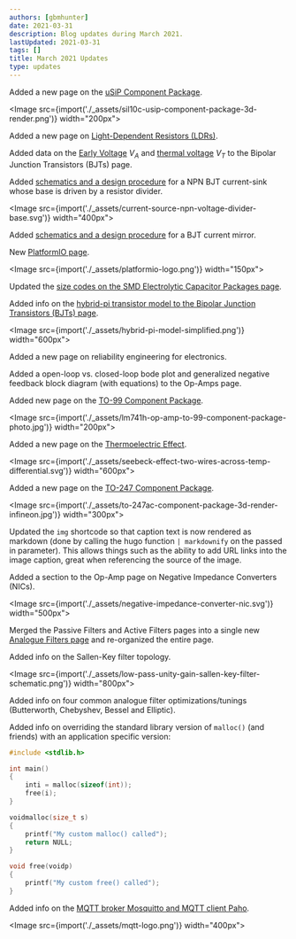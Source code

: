 ```yaml
---
authors: [gbmhunter]
date: 2021-03-31
description: Blog updates during March 2021.
lastUpdated: 2021-03-31
tags: []
title: March 2021 Updates
type: updates
---
```


Added a new page on the [uSiP Component Package](/pcb-design/component-packages/usip-component-package/).

<Image src={import('./_assets/sil10c-usip-component-package-3d-render.png')} width="200px"></Image>

Added a new page on [Light-Dependent Resistors (LDRs)](/electronics/components/sensors/light-dependent-resistors-ldrs/).

Added data on the [Early Voltage](/electronics/components/transistors/bipolar-junction-transistors-bjts#early-voltage-va) $V_A$ and [thermal voltage](/electronics/components/transistors/bipolar-junction-transistors-bjts/#thermal-voltage) $V_T$ to the Bipolar Junction Transistors (BJTs) page.

Added [schematics and a design procedure](/electronics/components/transistors/bipolar-junction-transistors-bjts/#using-a-resistor-divider-to-drive-the-base) for a NPN BJT current-sink whose base is driven by a resistor divider.

<Image src={import('./_assets/current-source-npn-voltage-divider-base.svg')} width="400px"></Image>

Added [schematics and a design procedure](/electronics/components/transistors/bipolar-junction-transistors-bjts#current-mirrors) for a BJT current mirror.

New [PlatformIO page](/programming/integrated-development-environments-ides/platform-io).

<Image src={import('./_assets/platformio-logo.png')} width="150px"></Image>

Updated the [size codes on the SMD Electrolytic Capacitor Packages page](/pcb-design/component-packages/smd-electrolytic-capacitor-packages).

Added info on the [hybrid-pi transistor model to the Bipolar Junction Transistors (BJTs) page](/electronics/components/transistors/bipolar-junction-transistors-bjts#hybrid-pi-transistor-model).

<Image src={import('./_assets/hybrid-pi-model-simplified.png')} width="600px"></Image>

Added a new page on reliability engineering for electronics.

Added a open-loop vs. closed-loop bode plot and generalized negative feedback block diagram (with equations) to the Op-Amps page.

Added new page on the [TO-99 Component Package](/pcb-design/component-packages/to-99-component-package).

<Image src={import('./_assets/lm741h-op-amp-to-99-component-package-photo.jpg')} width="200px"></Image>

Added a new page on the [Thermoelectric Effect](/electronics/circuit-design/thermoelectric-effect).

<Image src={import('./_assets/seebeck-effect-two-wires-across-temp-differential.svg')} width="600px"></Image>

Added a new page on the [TO-247 Component Package](/pcb-design/component-packages/to-247-component-package).

<Image src={import('./_assets/to-247ac-component-package-3d-render-infineon.jpg')} width="300px"></Image>

Updated the `img` shortcode so that caption text is now rendered as markdown (done by calling the hugo function `| markdownify` on the passed in parameter). This allows things such as the ability to add URL links into the image caption, great when referencing the source of the image.

Added a section to the Op-Amp page on Negative Impedance Converters (NICs).

<Image src={import('./_assets/negative-impedance-converter-nic.svg')} width="500px"></Image>

Merged the Passive Filters and Active Filters pages into a single new [Analogue Filters page](/electronics/circuit-design/analogue-filters/) and re-organized the entire page.

Added info on the Sallen-Key filter topology.

<Image src={import('./_assets/low-pass-unity-gain-sallen-key-filter-schematic.png')} width="800px"></Image>

Added info on four common analogue filter optimizations/tunings (Butterworth, Chebyshev, Bessel and Elliptic).

Added info on overriding the standard library version of `malloc()` (and friends) with an application specific version:

```c
#include <stdlib.h>

int main()
{
    inti = malloc(sizeof(int));
    free(i);   
}

voidmalloc(size_t s)
{
    printf("My custom malloc() called");
    return NULL;
}

void free(voidp)
{
    printf("My custom free() called");
}
```

Added info on the [MQTT broker Mosquitto and MQTT client Paho](/electronics/communication-protocols/mqtt-protocol).

<Image src={import('./_assets/mqtt-logo.png')} width="400px"></Image>
